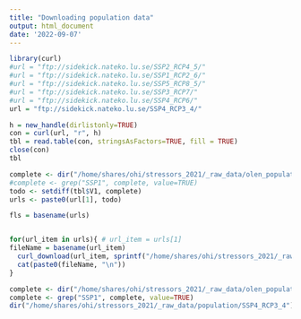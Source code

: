 ```yaml
---
title: "Downloading population data"
output: html_document
date: '2022-09-07'
---
```


```r
library(curl)
#url = "ftp://sidekick.nateko.lu.se/SSP2_RCP4_5/"
#url = "ftp://sidekick.nateko.lu.se/SSP1_RCP2_6/"
#url = "ftp://sidekick.nateko.lu.se/SSP5_RCP8_5/"
#url = "ftp://sidekick.nateko.lu.se/SSP3_RCP7/"
#url = "ftp://sidekick.nateko.lu.se/SSP4_RCP6/"
url = "ftp://sidekick.nateko.lu.se/SSP4_RCP3_4/"

h = new_handle(dirlistonly=TRUE)
con = curl(url, "r", h)
tbl = read.table(con, stringsAsFactors=TRUE, fill = TRUE)
close(con)
tbl

complete <- dir("/home/shares/ohi/stressors_2021/_raw_data/olen_population")
#complete <- grep("SSP1", complete, value=TRUE)
todo <- setdiff(tbl$V1, complete)
urls <- paste0(url[1], todo)

fls = basename(urls)


for(url_item in urls){ # url_item = urls[1]
fileName = basename(url_item)
  curl_download(url_item, sprintf("/home/shares/ohi/stressors_2021/_raw_data/olen_population/%s", fileName))
  cat(paste0(fileName, "\n"))
}

complete <- dir("/home/shares/ohi/stressors_2021/_raw_data/olen_population")
complete <- grep("SSP1", complete, value=TRUE)
dir("/home/shares/ohi/stressors_2021/_raw_data/population/SSP4_RCP3_4")
```